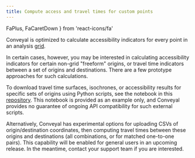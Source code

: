 ```yaml
---
title: Compute access and travel times for custom points
---
```


  FaPlus,
  FaCaretDown
} from 'react-icons/fa'

Conveyal is optimized to calculate accessibility indicators for every point in an analysis [grid](/analysis/methodology#spatial-resolution). 

In certain cases, however, you may be interested in calculating accessibility indicators for certain non-grid "freeform" origins, or travel time indicators between a set of origins and destinations. There are a few prototype approaches for such calculations.

To download travel time surfaces, isochrones, or accessibility results for specific sets of origins using Python scripts, see the notebook in this [repository](https://github.com/conveyal/batch-isochrones). This notebook is provided as an example only, and Conveyal provides no guarantee of ongoing API compatibility for such external scripts.

Alternatively, Conveyal has experimental options for uploading CSVs of origin/destination coordinates, then computing travel times between these origins and destinations (all combinations, or for matched one-to-one pairs). This capability will be enabled for general users in an upcoming release. In the meantime, contact your support team if you are interested.
